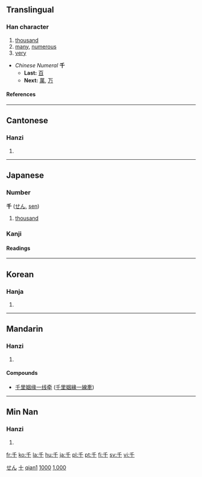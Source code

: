 {{see|仟}}

==Translingual==
{{Han stroke|[[Image:千-order.gif]]}}
{{Han stroke|[[Image:千-bw.png|160px]]}}
===Han character===
{{Han char|rn=24|rad=十|as=01|sn=3|four=2040<sub>0</sub>|canj=竹十 (HJ)}}
# [[thousand]]
# [[many]], [[numerous]]
# [[very]]


*''Chinese Numeral'' '''千'''
**'''Last:''' [[百]]
**'''Next:''' [[萬]], [[万]]
====References====
{{Han ref|kx=0155.190|dkj=02697|dj=0351.020|hdz=10059.010|uh=5343|ud=21315|bh=A464|bd=42084}}
----

==Cantonese==
===Hanzi===
{{yue-hanzi|jyut=|y=[[chin1]]}}
# {{defn|Cantonese}}
----
==Japanese==
[[Category:1000 Japanese basic words|せん]]
===Number===
'''千''' ([[せん]], [[sen]])
# [[thousand]]
===Kanji===
{{ja-kanji|grade=1|rs=十01}}
====Readings====
{{ja-readings|on=[[せん]] (''sen'')|kun=[[ち]] (''chi'')|nanori=[[かず]] (''kazu''), [[ゆき]] (''yuki'')}}
----

==Korean==
===Hanja===
{{ko-hanja|hangeul=천|eumhun=일천|rv=cheon|mr=ch'ŏn}}
# {{defn|Korean}}





[[Category:zh-tw:Numbers|十]]
[[Category:zh-cn:Numbers|qian1]]


[[Category:Japanese numbers|1000]]


[[Category:Korean numbers|1,000]]
----
==Mandarin==
===Hanzi===
{{cmn-hanzi|pin=[[qiān]] ([[qian1]])|wg=[[ch'ien1|ch'ien<sup>1</sup>]]}}
# {{defn|Mandarin}}

====Compounds====
{{top2}}
*[[千里姻缘一线牵]] ([[千里姻緣一線牽]])
{{mid2}}
{{bottom}}
----
==Min Nan==
===Hanzi===
{{nan-hanzi|poj=chheng (chheng<sup>1</sup>), chhian (chhian<sup>1</sup>)}}
# {{defn|Min Nan}}

[[fr:千]]
[[ko:千]]
[[la:千]]
[[hu:千]]
[[ja:千]]
[[pl:千]]
[[pt:千]]
[[fi:千]]
[[sv:千]]
[[vi:千]]